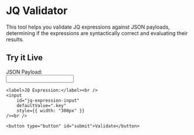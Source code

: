 # JQ Validator

This tool helps you validate JQ expressions against JSON payloads, determining if the expressions are syntactically correct and evaluating their results.

## Try it Live

<form id="jq-validator-form">
    <label>JSON Payload:</label><br />
    <input
        id="payload"
        name="payload"
        style={{ width: "600px", height: "100px" }}
    /><br />

    <label>JQ Expression:</label><br />
    <input
        id="jq-expression-input"
        defaultValue=".key"
        style={{ width: "300px" }}
    /><br />

    <button type="button" id="submit">Validate</button>
</form>

<div id="jq-validation-output"></div>

<script src="../../../content/validator.js"></script>
